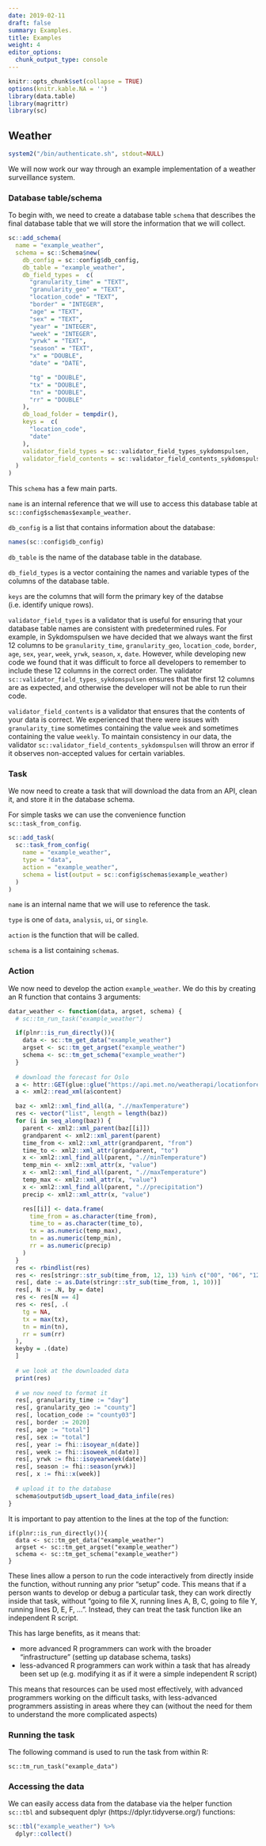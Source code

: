 ```yaml
---
date: 2019-02-11
draft: false
summary: Examples.
title: Examples
weight: 4
editor_options: 
  chunk_output_type: console
---
```


```r
knitr::opts_chunk$set(collapse = TRUE)
options(knitr.kable.NA = '')
library(data.table)
library(magrittr)
library(sc)
```

## Weather

```r
system2("/bin/authenticate.sh", stdout=NULL)
```

We will now work our way through an example implementation of a weather surveillance system.

### Database table/schema

To begin with, we need to create a database table `schema` that describes the final database table that we will store the information that we will collect.

```r
sc::add_schema(
  name = "example_weather",
  schema = sc::Schema$new(
    db_config = sc::config$db_config,
    db_table = "example_weather",
    db_field_types =  c(
      "granularity_time" = "TEXT",
      "granularity_geo" = "TEXT",
      "location_code" = "TEXT",
      "border" = "INTEGER",
      "age" = "TEXT",
      "sex" = "TEXT",
      "year" = "INTEGER",
      "week" = "INTEGER",
      "yrwk" = "TEXT",
      "season" = "TEXT",
      "x" = "DOUBLE",
      "date" = "DATE",

      "tg" = "DOUBLE",
      "tx" = "DOUBLE",
      "tn" = "DOUBLE",
      "rr" = "DOUBLE"
    ),
    db_load_folder = tempdir(),
    keys =  c(
      "location_code",
      "date"
    ),
    validator_field_types = sc::validator_field_types_sykdomspulsen,
    validator_field_contents = sc::validator_field_contents_sykdomspulsen
  )
)
```

This `schema` has a few main parts.

`name` is an internal reference that we will use to access this database table at `sc::config$schemas$example_weather`.

`db_config` is a list that contains information about the database:

```r
names(sc::config$db_config)
```

`db_table` is the name of the database table in the database.

`db_field_types` is a vector containing the names and variable types of the columns of the database table.

`keys` are the columns that will form the primary key of the databse (i.e. identify unique rows).

`validator_field_types` is a validator that is useful for ensuring that your database table names are consistent with predetermined rules. For example, in Sykdomspulsen we have decided that we always want the first 12 columns to be `granularity_time`, `granularity_geo`, `location_code`, `border`, `age`, `sex`, `year`, `week`, `yrwk`, `season`, `x`, `date`. However, while developing new code we found that it was difficult to force all developers to remember to include these 12 columns in the correct order. The validator `sc::validator_field_types_sykdomspulsen` ensures that the first 12 columns are as expected, and otherwise the developer will not be able to run their code.

`validator_field_contents` is a validator that ensures that the contents of your data is correct. We experienced that there were issues with `granularity_time` sometimes containing the value `week` and sometimes containing the value `weekly`. To maintain consistency in our data, the validator `sc::validator_field_contents_sykdomspulsen` will throw an error if it observes non-accepted values for certain variables.

### Task

We now need to create a task that will download the data from an API, clean it, and store it in the database schema.

For simple tasks we can use the convenience function `sc::task_from_config`.

```r
sc::add_task(
  sc::task_from_config(
    name = "example_weather",
    type = "data",
    action = "example_weather",
    schema = list(output = sc::config$schemas$example_weather)
  )
)
```

`name` is an internal name that we will use to reference the task. 

`type` is one of `data`, `analysis`, `ui`, or `single`.

`action` is the function that will be called.

`schema` is a list containing `schema`s.

### Action

We now need to develop the action `example_weather`. We do this by creating an R function that contains 3 arguments:

```r
datar_weather <- function(data, argset, schema) {
  # sc::tm_run_task("example_weather")

  if(plnr::is_run_directly()){
    data <- sc::tm_get_data("example_weather")
    argset <- sc::tm_get_argset("example_weather")
    schema <- sc::tm_get_schema("example_weather")
  }
  
  # download the forecast for Oslo
  a <- httr::GET(glue::glue("https://api.met.no/weatherapi/locationforecastlts/1.3/?lat=59.9&lon=10.8"), httr::content_type_xml())
  a <- xml2::read_xml(a$content)

  baz <- xml2::xml_find_all(a, ".//maxTemperature")
  res <- vector("list", length = length(baz))
  for (i in seq_along(baz)) {
    parent <- xml2::xml_parent(baz[[i]])
    grandparent <- xml2::xml_parent(parent)
    time_from <- xml2::xml_attr(grandparent, "from")
    time_to <- xml2::xml_attr(grandparent, "to")
    x <- xml2::xml_find_all(parent, ".//minTemperature")
    temp_min <- xml2::xml_attr(x, "value")
    x <- xml2::xml_find_all(parent, ".//maxTemperature")
    temp_max <- xml2::xml_attr(x, "value")
    x <- xml2::xml_find_all(parent, ".//precipitation")
    precip <- xml2::xml_attr(x, "value")

    res[[i]] <- data.frame(
      time_from = as.character(time_from),
      time_to = as.character(time_to),
      tx = as.numeric(temp_max),
      tn = as.numeric(temp_min),
      rr = as.numeric(precip)
    )
  }
  res <- rbindlist(res)
  res <- res[stringr::str_sub(time_from, 12, 13) %in% c("00", "06", "12", "18")]
  res[, date := as.Date(stringr::str_sub(time_from, 1, 10))]
  res[, N := .N, by = date]
  res <- res[N == 4]
  res <- res[, .(
    tg = NA,
    tx = max(tx),
    tn = min(tn),
    rr = sum(rr)
  ),
  keyby = .(date)
  ]
  
  # we look at the downloaded data
  print(res)
  
  # we now need to format it
  res[, granularity_time := "day"]
  res[, granularity_geo := "county"]
  res[, location_code := "county03"]
  res[, border := 2020]
  res[, age := "total"]
  res[, sex := "total"]
  res[, year := fhi::isoyear_n(date)]
  res[, week := fhi::isoweek_n(date)]
  res[, yrwk := fhi::isoyearweek(date)]
  res[, season := fhi::season(yrwk)]
  res[, x := fhi::x(week)]
  
  # upload it to the database
  schema$output$db_upsert_load_data_infile(res)
}
```

It is important to pay attention to the lines at the top of the function:

```
if(plnr::is_run_directly()){
  data <- sc::tm_get_data("example_weather")
  argset <- sc::tm_get_argset("example_weather")
  schema <- sc::tm_get_schema("example_weather")
}
```

These lines allow a person to run the code interactively from directly inside the function, without running any prior "setup" code. This means that if a person wants to develop or debug a particular task, they can work directly inside that task, without "going to file X, running lines A, B, C, going to file Y, running lines D, E, F, ...". Instead, they can treat the task function like an independent R script.

This has large benefits, as it means that:

- more advanced R programmers can work with the broader "infrastructure" (setting up database schema, tasks)
- less-advanced R programmers can work within a task that has already been set up (e.g. modifying it as if it were a simple independent R script)

This means that resources can be used most effectively, with advanced programmers working on the difficult tasks, with less-advanced programmers assisting in areas where they can (without the need for them to understand the more complicated aspects)

### Running the task

The following command is used to run the task from within R:

```
sc::tm_run_task("example_data")
```

### Accessing the data

We can easily access data from the database via the helper function `sc::tbl` and subsequent dplyr (https://dplyr.tidyverse.org/) functions:

```r
sc::tbl("example_weather") %>%
  dplyr::collect()
```





